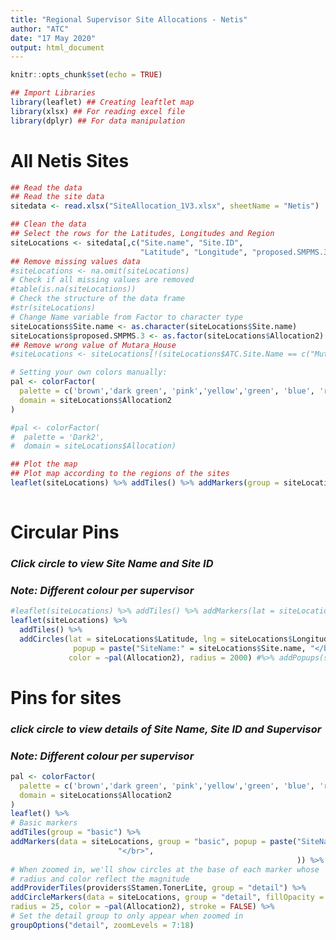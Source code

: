 ```yaml
---
title: "Regional Supervisor Site Allocations - Netis"
author: "ATC"
date: "17 May 2020"
output: html_document
---
```


```r
knitr::opts_chunk$set(echo = TRUE)
```


```r
## Import Libraries
library(leaflet) ## Creating leaftlet map
library(xlsx) ## For reading excel file
library(dplyr) ## For data manipulation
```


# All Netis Sites
   
```r
## Read the data
## Read the site data
sitedata <- read.xlsx("SiteAllocation_1V3.xlsx", sheetName = "Netis")

## Clean the data
## Select the rows for the Latitudes, Longitudes and Region
siteLocations <- sitedata[,c("Site.name", "Site.ID", 
                             "Latitude", "Longitude", "proposed.SMPMS.3", "Allocation2")]
## Remove missing values data
#siteLocations <- na.omit(siteLocations)
# Check if all missing values are removed
#table(is.na(siteLocations))
# Check the structure of the data frame
#str(siteLocations)
# Change Name variable from Factor to character type
siteLocations$Site.name <- as.character(siteLocations$Site.name)
siteLocations$proposed.SMPMS.3 <- as.factor(siteLocations$Allocation2)
## Remove wrong value of Mutara_House
#siteLocations <- siteLocations[!(siteLocations$ATC.Site.Name == c("Mutara_House")),]

# Setting your own colors manually:
pal <- colorFactor(
  palette = c('brown','dark green', 'pink','yellow','green', 'blue', 'red'),#, 'green', "yellow", "orange", "black", "purple", "pink", "brown", "grey"),
  domain = siteLocations$Allocation2
)

#pal <- colorFactor(
#  palette = 'Dark2',
#  domain = siteLocations$Allocation)

## Plot the map
## Plot map according to the regions of the sites
leaflet(siteLocations) %>% addTiles() %>% addMarkers(group = siteLocations$Allocation2, lat = siteLocations$Latitude, lng = siteLocations$Longitude, popup = paste("SiteName:" = siteLocations$Site.name, "</br>",
                                                                                                                              "SiteID:" = siteLocations$Site.ID  ), clusterOptions = markerClusterOptions())

```

# Circular Pins  

### *Click circle to view Site Name and Site ID*
### *Note: Different colour per supervisor*  


```r

#leaflet(siteLocations) %>% addTiles() %>% addMarkers(lat = siteLocations$Latitude, lng = siteLocations$Longitude) %>% addPopups(siteLocations$Site.name,siteLocations$Site.ID, options = popupOptions(closeButton = FALSE))
leaflet(siteLocations) %>%
  addTiles() %>%
  addCircles(lat = siteLocations$Latitude, lng = siteLocations$Longitude, weight = 1, 
              popup = paste("SiteName:" = siteLocations$Site.name, "</br>",                                                      "SiteID:" = siteLocations$Site.ID  ), 
             color = ~pal(Allocation2), radius = 2000) #%>% addPopups(siteLocations$Site.name,siteLocations$Site.ID, options = popupOptions(closeButton = FALSE))
```
# Pins for sites  

### *click circle to view details of Site Name, Site ID and Supervisor*  
### *Note: Different colour per supervisor*  
```r
pal <- colorFactor(
  palette = c('brown','dark green', 'pink','yellow','green', 'blue', 'red'),#, 'green', "yellow", "orange", "black", "purple", "pink", "brown", "grey"),
  domain = siteLocations$Allocation2
)
leaflet() %>%
# Basic markers
addTiles(group = "basic") %>%
addMarkers(data = siteLocations, group = "basic", popup = paste("SiteName:" = siteLocations$Site.name, "</br>",                                                                                        "SiteID:" = siteLocations$Site.ID,
                        "</br>",                                                                                        "Supervisor:" = siteLocations$Allocation2      
                                                                )) %>%
# When zoomed in, we'll show circles at the base of each marker whose
# radius and color reflect the magnitude
addProviderTiles(providers$Stamen.TonerLite, group = "detail") %>%
addCircleMarkers(data = siteLocations, group = "detail", fillOpacity = 0.5,
radius = 25, color = ~pal(Allocation2), stroke = FALSE) %>%
# Set the detail group to only appear when zoomed in
groupOptions("detail", zoomLevels = 7:18)
```
